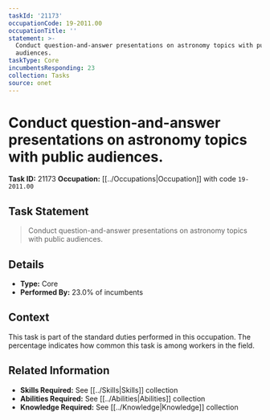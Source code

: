 ```yaml
---
taskId: '21173'
occupationCode: 19-2011.00
occupationTitle: ''
statement: >-
  Conduct question-and-answer presentations on astronomy topics with public
  audiences.
taskType: Core
incumbentsResponding: 23
collection: Tasks
source: onet
---
```

# Conduct question-and-answer presentations on astronomy topics with public audiences.

**Task ID:** 21173
**Occupation:** [[../Occupations|Occupation]] with code `19-2011.00`

## Task Statement

> Conduct question-and-answer presentations on astronomy topics with public audiences.

## Details

- **Type:** Core
- **Performed By:** 23.0% of incumbents

## Context

This task is part of the standard duties performed in this occupation. The percentage indicates how common this task is among workers in the field.

## Related Information

- **Skills Required:** See [[../Skills|Skills]] collection
- **Abilities Required:** See [[../Abilities|Abilities]] collection
- **Knowledge Required:** See [[../Knowledge|Knowledge]] collection
